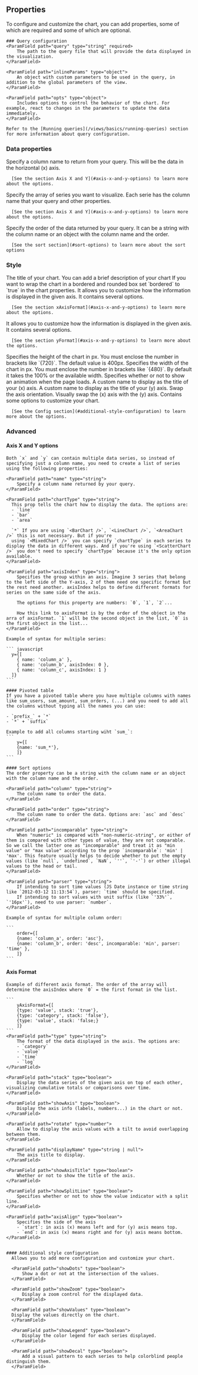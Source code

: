 ## Properties
To configure and customize the chart, you can add properties, some of which are required and some of which are optional.

	### Query configuration
	<ParamField path="query" type="string" required>
		The path to the query file that will provide the data displayed in the visualization.
	</ParamField>

	<ParamField path="inlineParams" type="object">
		An object with custom parameters to be used in the query, in addition to the global parameters of the view.
	</ParamField>

	<ParamField path="opts" type="object">
		Includes options to control the behavior of the chart. For example, react to changes in the parameters to update the data immediately.
	</ParamField>

	Refer to the [Running queries](/views/basics/running-queries) section for more information about query configuration.

  ### Data properties

  <ParamField path="x" type="string | array" required>
      Specify a column name to return from your query. This will be the data in the horizontal (x) axis.

      [See the section Axis X and Y](#axis-x-and-y-options) to learn more about the options.
  </ParamField>

  <ParamField path="y" type="string | array" required>
      Specify the array of series you want to visualize. Each serie has the column name that your query and other properties.

      [See the section Axis X and Y](#axis-x-and-y-options) to learn more about the options.
  </ParamField>

  <ParamField path="sort" type="string | object">
      Specify the order of the data returned by your query. It can be a string with the column name or an object with the column name and the order.

      [See the sort section](#sort-options) to learn more about the sort options
  </ParamField>

  ### Style

  <ParamField path="title" type="string">
      The title of your chart.
  </ParamField>

  <ParamField path="description" type="string">
      You can add a brief description of your chart
  </ParamField>

  <ParamField path="bordered" type="boolean">
    If you want to wrap the chart in a bordered and rounded box set `bordered` to `true` in the chart properties.
  </ParamField>

  <ParamField path="xAxisFormat" type="array">
      It allows you to customize how the information is displayed in the given axis. It contains several options.

      [See the section xAxisFormat](#axis-x-and-y-options) to learn more about the options.
  </ParamField>

  <ParamField path="yFormat" type="array">
      It allows you to customize how the information is displayed in the given axis. It contains several options.

      [See the section yFormat](#axis-x-and-y-options) to learn more about the options.
  </ParamField>

  <ParamField path="height" type="number">
    Specifies the height of the chart in px. You must enclose the number in brackets like `{720}`. The default value is 400px.
  </ParamField>

  <ParamField path="width" type="number">
    Specifies the width of the chart in px. You must enclose the number in brackets like `{480}`. By default it takes the 100% or the available width.
  </ParamField>

  <ParamField path="animation" type="boolean">
      Specifies whether or not to show an animation when the page loads.
  </ParamField>

  <ParamField path="xTitle" type="string">
      A custom name to display as the title of your (x) axis.
  </ParamField>

  <ParamField path="yTitle" type="string">
      A custom name to display as the title of your (y) axis.
  </ParamField>

  <ParamField path="swapAxis" type="boolean">
      Swap the axis orientation. Visually swap the (x) axis with the (y) axis.
  </ParamField>

  <ParamField path="config" type="array">
      Contains some options to customize your chart.

      [See the Config section](#additional-style-configuration) to learn more about the options.
  </ParamField>

  ### Advanced

  #### Axis X and Y options
    Both `x` and `y` can contain multiple data series, so instead of specifying just a column name, you need to create a list of series using the following properties:

    <ParamField path="name" type="string">
        Specify a column name returned by your query.
    </ParamField>

    <ParamField path="chartType" type="string">
      This prop tells the chart how to display the data. The options are:
      - `line`
      - `bar`
      - `area`

      `*` If you are using `<BarChart />`, `<LineChart />`, `<AreaChart />` this is not necessary. But if you're
      using `<MixedChart />` you can specify `chartType` in each series to display the data in different ways. And if you're using `<ScatterChart />` you don't need to specify `chartType` because it's the only option available.
    </ParamField>

    <ParamField path="axisIndex" type="string">
        Specifies the group within an axis. Imagine 3 series that belong to the left side of the Y-axis, 2 of them need one specific format but the rest need another. axisIndex helps to define different formats for series on the same side of the axis.

        The options for this property are numbers: `0`, `1`, `2`...

        How this link to axisFormat is by the order of the object in the arra of axisFormat. `1` will be the second object in the list, `0` is the first object in the list...
    </ParamField>

    Example of syntax for multiple series:

    ``` javascript
      y={[
        { name: 'column_a' },
        { name: 'column_b', axisIndex: 0 },
        { name: 'column_c', axisIndex: 1 }
      ]}
    ```

    #### Pivoted table
    If you have a pivoted table where you have multiple columns with names like sum_users, sum_amount, sum_orders, (...) and you need to add all the columns without typing all the names you can use:

    - `prefix_` + `*`
    - `*` + `suffix`

    Example to add all columns starting wiht `sum_`:
    ```
        y={[
        {name: 'sum_*'},
        ]}
    ```

    #### Sort options
    The order property can be a string with the column name or an object with the column name and the order.

    <ParamField path="column" type="string">
        The column name to order the data.
    </ParamField>

    <ParamField path="order" type="string">
        The column name to order the data. Options are: `asc` and `desc`
    </ParamField>

    <ParamField path="incomparable" type="string">
        When "numeric" is compared with "non-numeric-string", or either of them is compared with other types of value, they are not comparable. So we call the latter one as "incomparable" and treat it as "min value" or "max value" according to the prop `incomparable`: 'min' | 'max'. This feature usually helps to decide whether to put the empty values (like `null`, `undefined`, `NaN`, `''`, `'-'`) or other illegal values to the head or tail.
    </ParamField>

    <ParamField path="parser" type="string">
        If intending to sort time values (JS Date instance or time string like `2012-03-12 11:13:54`), parser: `time` should be specified.
        If intending to sort values with unit suffix (like `'33%'`, `'16px'`), need to use parser: `number`.
    </ParamField>

    Example of syntax for multiple column order:

    ```
        order={[
        {name: 'column_a', order: 'asc'},
        {name: 'column_b', order: 'desc', incomparable: 'min', parser: 'time' },
        ]}
    ```

  #### Axis Format
    Example of different axis format. The order of the array will determine the axisIndex where `0` = the first format in the list.

    ```
        yAxisFormat={[
        {type: 'value', stack: 'true'},
        {type: 'category', stack: 'false'},
        {type: 'value', stack: 'false;}
        ]}
    ```
    <ParamField path="type" type="string">
        The format of the data displayed in the axis. The options are:
        - `category`
        - `value`
        - `time`
        - `log`
    </ParamField>

    <ParamField path="stack" type="boolean">
        Display the data series of the given axis on top of each other, visualizing cumulative totals or comparisons over time.
    </ParamField>

    <ParamField path="showAxis" type="boolean">
        Display the axis info (labels, numbers...) in the chart or not.
    </ParamField>

    <ParamField path="rotate" type="number">
        Allow to display the axis values with a tilt to avoid overlapping between them.
    </ParamField>

    <ParamField path="displayName" type="string | null">
        The axis title to display.
    </ParamField>

    <ParamField path="showAxisTitle" type="boolean">
        Whether or not to show the title of the axis.
    </ParamField>

    <ParamField path="showSplitLine" type="boolean">
        Specifies whether or not to show the value indicator with a split line.
    </ParamField>

    <ParamField path="axisAlign" type="boolean">
        Specifies the side of the axis
        - `start`: in axis (x) means left and for (y) axis means top.
        - `end`: in axis (x) means right and for (y) axis means bottom.
    </ParamField>


    #### Additional style configuration
      Allows you to add more configuration and customize your chart.

      <ParamField path="showDots" type="boolean">
          Show a dot or not at the intersection of the values.
      </ParamField>

      <ParamField path="showZoom" type="boolean">
          Display a zoom control for the displayed data.
      </ParamField>

      <ParamField path="showValues" type="boolean">
      Display the values directly on the chart.
      </ParamField>

      <ParamField path="showLegend" type="boolean">
          Display the color legend for each series displayed.
      </ParamField>

      <ParamField path="showDecal" type="boolean">
          Add a visual pattern to each series to help colorblind people distinguish them.
      </ParamField>

